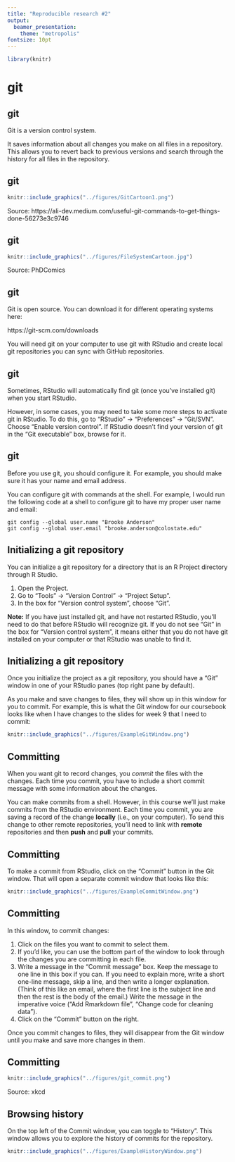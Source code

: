 ```yaml
---
title: "Reproducible research #2"
output: 
  beamer_presentation:
    theme: "metropolis"
fontsize: 10pt
---
```


```r
library(knitr)
```

# git

## git

Git is a version control system. \bigskip

It saves information about all changes you make on all files in a repository. This allows you to revert back to previous versions and search through the history for all files in the repository. 

## git

```r
knitr::include_graphics("../figures/GitCartoon1.png")
```

Source: https://ali-dev.medium.com/useful-git-commands-to-get-things-done-56273e3c9746

## git

```r
knitr::include_graphics("../figures/FileSystemCartoon.jpg")
```
Source: PhDComics

## git

Git is open source. You can download it for different operating systems here: 

https://git-scm.com/downloads

You will need git on your computer to use git with RStudio and create local git repositories you can sync with GitHub repositories.

## git

Sometimes, RStudio will automatically find git (once you've installed git) when you start RStudio. \bigskip

However, in some cases, you may need to take some more steps to activate git in RStudio. To do this, go to "RStudio" -> "Preferences" -> "Git/SVN". Choose "Enable version control". If RStudio doesn't find your version of git in the "Git executable" box, browse for it. 

## git

Before you use git, you should configure it. For example, you should make sure it has your name and email address. 

You can configure git with commands at the shell. For example, I would run the following code at a shell to configure git to have my proper user name and email:  

```
git config --global user.name "Brooke Anderson"
git config --global user.email "brooke.anderson@colostate.edu"
```

## Initializing a git repository

You can initialize a git repository for a directory that is an R Project directory through R Studio. 

1. Open the Project. 
2. Go to "Tools" -> "Version Control" -> "Project Setup".
3. In the box for "Version control system", choose "Git".

**Note:** If you have just installed git, and have not restarted RStudio, you'll need to do that before RStudio will recognize git. If you do not see "Git" in the box for "Version control system", it means either that you do not have git installed on your computer or that RStudio was unable to find it.

## Initializing a git repository

Once you initialize the project as a git repository, you should have a "Git" window in one of your RStudio panes (top right pane by default). \bigskip

As you make and save changes to files, they will show up in this window for you to commit. For example, this is what the Git window for our coursebook looks like when I have changes to the slides for week 9 that I need to commit: 

```r
knitr::include_graphics("../figures/ExampleGitWindow.png")
```

## Committing

When you want git to record changes, you *commit* the files with the changes. Each time you commit, you have to include a short commit message with some information about the changes. \bigskip

You can make commits from a shell. However, in this course we'll just make commits from the RStudio environment. 
Each time you commit, you are saving a record of the change **locally** (i.e., on your computer). To send this
change to other remote repositories, you'll need to link with **remote** repositories and then **push** and 
**pull** your commits.

## Committing

To make a commit from RStudio, click on the "Commit" button in the Git window. That will open a separate commit window that looks like this: 

```r
knitr::include_graphics("../figures/ExampleCommitWindow.png")
```

## Committing

In this window, to commit changes: 

1. Click on the files you want to commit to select them. 
2. If you'd like, you can use the bottom part of the window to look through the changes you are committing in each file. 
3. Write a message in the "Commit message" box. Keep the message to one line in this box if you can. If you need to explain more, write a short one-line message, skip a line, and then write a longer explanation. (Think of 
this like an email, where the first line is the subject line and then the rest is the body of the email.)
Write the message in the imperative voice ("Add Rmarkdown file", "Change code for cleaning data").
4. Click on the "Commit" button on the right. 

Once you commit changes to files, they will disappear from the Git window until you make and save more changes in them.

## Committing

```r
knitr::include_graphics("../figures/git_commit.png")
```
Source: xkcd


## Browsing history 

On the top left of the Commit window, you can toggle to "History". This window allows you to explore the history of commits for the repository.

```r
knitr::include_graphics("../figures/ExampleHistoryWindow.png")
```
